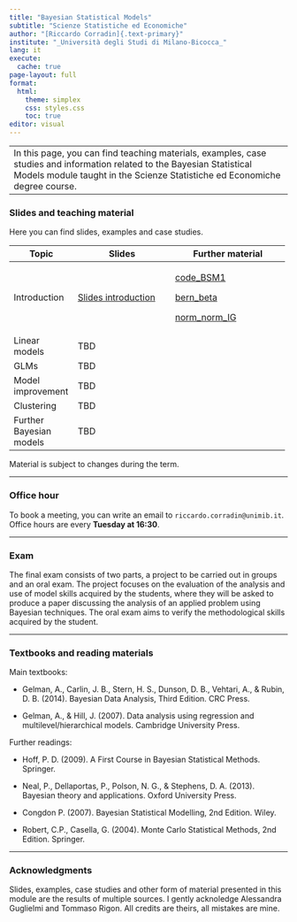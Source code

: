 ```yaml
---
title: "Bayesian Statistical Models"
subtitle: "Scienze Statistiche ed Economiche"
author: "[Riccardo Corradin]{.text-primary}"
institute: "_Università degli Studi di Milano-Bicocca_"
lang: it
execute:
  cache: true
page-layout: full
format:
  html:
    theme: simplex
    css: styles.css
    toc: true
editor: visual
---
```


+--------------------------------------------------------------------------------------------------------------------------------------------------------------------------------------------------------+
| In this page, you can find teaching materials, examples, case studies and information related to the Bayesian Statistical Models module taught in the Scienze Statistiche ed Economiche degree course. |
+--------------------------------------------------------------------------------------------------------------------------------------------------------------------------------------------------------+

### Slides and teaching material

Here you can find slides, examples and case studies.

+-------------------------+-----------------------------------------+-----------------------------------------------+
| Topic                   | Slides                                  | Further material                              |
+=========================+=========================================+===============================================+
| Introduction            | [Slides introduction](slides/intro.pdf) | [code_BSM1](code/code_BSM1.R)                 |
|                         |                                         |                                               |
|                         |                                         | [bern_beta](code/bernoulli_beta.stan)         |
|                         |                                         |                                               |
|                         |                                         | [norm_norm_IG](code/normal_normal_gamma.stan) |
+-------------------------+-----------------------------------------+-----------------------------------------------+
| Linear models           | TBD                                     |                                               |
+-------------------------+-----------------------------------------+-----------------------------------------------+
| GLMs                    | TBD                                     |                                               |
+-------------------------+-----------------------------------------+-----------------------------------------------+
| Model improvement       | TBD                                     |                                               |
+-------------------------+-----------------------------------------+-----------------------------------------------+
| Clustering              | TBD                                     |                                               |
+-------------------------+-----------------------------------------+-----------------------------------------------+
| Further Bayesian models | TBD                                     |                                               |
+-------------------------+-----------------------------------------+-----------------------------------------------+

Material is subject to changes during the term.

------------------------------------------------------------------------

### Office hour

To book a meeting, you can write an email to `riccardo.corradin@unimib.it`. Office hours are every **Tuesday at 16:30**.

------------------------------------------------------------------------

### Exam

The final exam consists of two parts, a project to be carried out in groups and an oral exam. The project focuses on the evaluation of the analysis and use of model skills acquired by the students, where they will be asked to produce a paper discussing the analysis of an applied problem using Bayesian techniques. The oral exam aims to verify the methodological skills acquired by the student.

------------------------------------------------------------------------

### Textbooks and reading materials

Main textbooks:

-   Gelman, A., Carlin, J. B., Stern, H. S., Dunson, D. B., Vehtari, A., & Rubin, D. B. (2014). Bayesian Data Analysis, Third Edition. CRC Press.

-   Gelman, A., & Hill, J. (2007). Data analysis using regression and multilevel/hierarchical models. Cambridge University Press.

Further readings:

-   Hoff, P. D. (2009). A First Course in Bayesian Statistical Methods. Springer.

-   Neal, P., Dellaportas, P., Polson, N. G., & Stephens, D. A. (2013). Bayesian theory and applications. Oxford University Press.

-   Congdon P. (2007). Bayesian Statistical Modelling, 2nd Edition. Wiley.

-   Robert, C.P., Casella, G. (2004). Monte Carlo Statistical Methods, 2nd Edition. Springer.

------------------------------------------------------------------------

### Acknowledgments

Slides, examples, case studies and other form of material presented in this module are the results of multiple sources. I gently acknoledge Alessandra Guglielmi and Tommaso Rigon. All credits are theirs, all mistakes are mine.
